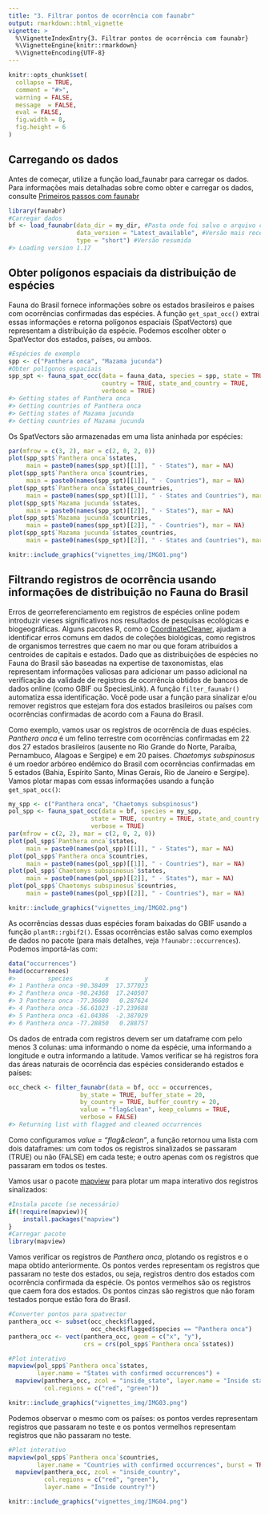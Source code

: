 ```yaml
---
title: "3. Filtrar pontos de ocorrência com faunabr"
output: rmarkdown::html_vignette
vignette: >
  %\VignetteIndexEntry{3. Filtrar pontos de ocorrência com faunabr}
  %\VignetteEngine{knitr::rmarkdown}
  %\VignetteEncoding{UTF-8}
---
```


```r
knitr::opts_chunk$set(
  collapse = TRUE,
  comment = "#>",
  warning = FALSE,
  message  = FALSE,
  eval = FALSE,
  fig.width = 8,
  fig.height = 6
)
```

## Carregando os dados
Antes de começar, utilize a função load_faunabr para carregar os dados. Para informações mais detalhadas sobre como obter e carregar os dados, consulte [Primeiros passos com faunabr](https://wevertonbio.github.io/faunabr/articles/primeiros_passos.html)

```r
library(faunabr)
#Carregar dados
bf <- load_faunabr(data_dir = my_dir, #Pasta onde foi salvo o arquivo com get_faunabr()
                   data_version = "Latest_available", #Versão mais recente
                   type = "short") #Versão resumida
#> Loading version 1.17
```

## Obter polígonos espaciais da distribuição de espécies
Fauna do Brasil fornece informações sobre os estados brasileiros e países com ocorrências confirmadas das espécies. A função `get_spat_occ()` extrai essas informações e retorna polígonos espaciais (SpatVectors) que representam a distribuição da espécie. Podemos escolher obter o SpatVector dos estados, países, ou ambos.

```r
#Espécies de exemplo
spp <- c("Panthera onca", "Mazama jucunda")
#Obter polígonos espaciais
spp_spt <- fauna_spat_occ(data = fauna_data, species = spp, state = TRUE,
                          country = TRUE, state_and_country = TRUE,
                          verbose = TRUE)
#> Getting states of Panthera onca
#> Getting countries of Panthera onca
#> Getting states of Mazama jucunda
#> Getting countries of Mazama jucunda
```

Os SpatVectors são armazenadas em uma lista aninhada por espécies:

```r
par(mfrow = c(3, 2), mar = c(2, 0, 2, 0)) 
plot(spp_spt$`Panthera onca`$states,
     main = paste0(names(spp_spt)[[1]], " - States"), mar = NA)
plot(spp_spt$`Panthera onca`$countries,
     main = paste0(names(spp_spt)[[1]], " - Countries"), mar = NA)
plot(spp_spt$`Panthera onca`$states_countries,
     main = paste0(names(spp_spt)[[1]], " - States and Countries"), mar = NA)
plot(spp_spt$`Mazama jucunda`$states,
     main = paste0(names(spp_spt)[[2]], " - States"), mar = NA)
plot(spp_spt$`Mazama jucunda`$countries,
     main = paste0(names(spp_spt)[[2]], " - Countries"), mar = NA)
plot(spp_spt$`Mazama jucunda`$states_countries,
     main = paste0(names(spp_spt)[[2]], " - States and Countries"), mar = NA)
```

```r
knitr::include_graphics("vignettes_img/IMG01.png")
```

## Filtrando registros de ocorrência usando informações de distribuição no Fauna do Brasil

Erros de georreferenciamento em registros de espécies online podem introduzir vieses significativos nos resultados de pesquisas ecológicas e biogeográficas. Alguns pacotes R, como o [CoordinateCleaner](https://besjournals.onlinelibrary.wiley.com/doi/10.1111/2041-210X.13152), ajudam a identificar erros comuns em dados de coleções biológicas, como registros de organismos terrestres que caem no mar ou que foram atribuídos a centroides de capitais e estados.
Dado que as distribuições de espécies no Fauna do Brasil são baseadas na expertise de taxonomistas, elas representam informações valiosas para adicionar um passo adicional na verificação da validade de registros de ocorrência obtidos de bancos de dados online (como GBIF ou SpeciesLink).
A função `filter_faunabr()` automatiza essa identificação. Você pode usar a função para sinalizar e/ou remover registros que estejam fora dos estados brasileiros ou países com ocorrências confirmadas de acordo com a Fauna do Brasil.

Como exemplo, vamos usar os registros de ocorrência de duas espécies. *Panthera onca* é um felino terrestre com ocorrências confirmadas em 22 dos 27 estados brasileiros (ausente no Rio Grande do Norte, Paraíba, Pernambuco, Alagoas e Sergipe) e em 20 países.
*Chaetomys subspinosus* é um roedor arbóreo endêmico do Brasil com ocorrências confirmadas em 5 estados (Bahia, Espírito Santo, Minas Gerais, Rio de Janeiro e Sergipe). Vamos plotar mapas com essas informações usando a função `get_spat_occ()`:

```r
my_spp <- c("Panthera onca", "Chaetomys subspinosus")
pol_spp <- fauna_spat_occ(data = bf, species = my_spp,
                       state = TRUE, country = TRUE, state_and_country = TRUE,
                       verbose = TRUE)
par(mfrow = c(2, 2), mar = c(2, 0, 2, 0))
plot(pol_spp$`Panthera onca`$states,
     main = paste0(names(pol_spp)[[1]], " - States"), mar = NA)
plot(pol_spp$`Panthera onca`$countries,
     main = paste0(names(pol_spp)[[1]], " - Countries"), mar = NA)
plot(pol_spp$`Chaetomys subspinosus`$states,
     main = paste0(names(pol_spp)[[2]], " - States"), mar = NA)
plot(pol_spp$`Chaetomys subspinosus`$countries,
     main = paste0(names(pol_spp)[[2]], " - Countries"), mar = NA)
```
```r
knitr::include_graphics("vignettes_img/IMG02.png")
```
As ocorrências dessas duas espécies foram baixadas do GBIF usando a função `plantR::rgbif2()`. Essas ocorrências estão salvas como exemplos de dados no pacote (para mais detalhes, veja `?faunabr::occurrences`). Podemos importá-las com:

```r
data("occurrences")
head(occurrences)
#>         species         x          y
#> 1 Panthera onca -90.38409  17.377023
#> 2 Panthera onca -90.24368  17.240507
#> 3 Panthera onca -77.36680   0.287624
#> 4 Panthera onca -56.61023 -17.239688
#> 5 Panthera onca -61.04386  -2.387029
#> 6 Panthera onca -77.28850   0.288757
```

Os dados de entrada com registros devem ser um dataframe com pelo menos 3 colunas: uma informando o nome da espécie, uma informando a longitude e outra informando a latitude.
Vamos verificar se há registros fora das áreas naturais de ocorrência das espécies considerando estados e países:

```r
occ_check <- filter_faunabr(data = bf, occ = occurrences,
                    by_state = TRUE, buffer_state = 20,
                    by_country = TRUE, buffer_country = 20,
                    value = "flag&clean", keep_columns = TRUE,
                    verbose = FALSE)
#> Returning list with flagged and cleaned occurrences
```

Como configuramos *value = "flag&clean"*, a função retornou uma lista com dois dataframes: um com todos os registros sinalizados se passaram (TRUE) ou não (FALSE) em cada teste; e outro apenas com os registros que passaram em todos os testes.

Vamos usar o pacote [mapview](https://r-spatial.github.io/mapview/) para plotar um mapa interativo dos registros sinalizados:

```r
#Instala pacote (se necessário)
if(!require(mapview)){
    install.packages("mapview")
}
#Carregar pacote
library(mapview)
```

Vamos verificar os registros de *Panthera onca*, plotando os registros e o mapa obtido anteriormente. Os pontos verdes representam os registros que passaram no teste dos estados, ou seja, registros dentro dos estados com ocorrência confirmada da espécie. Os pontos vermelhos são os registros que caem fora dos estados. Os pontos cinzas são registros que não foram testados porque estão fora do Brasil.

```r
#Converter pontos para spatvector
panthera_occ <- subset(occ_check$flagged,
                       occ_check$flagged$species == "Panthera onca")
panthera_occ <- vect(panthera_occ, geom = c("x", "y"),
                     crs = crs(pol_spp$`Panthera onca`$states))

#Plot interativo
mapview(pol_spp$`Panthera onca`$states,
        layer.name = "States with confirmed occurrences") +
  mapview(panthera_occ, zcol = "inside_state", layer.name = "Inside state?",
          col.regions = c("red", "green"))
```
```r
knitr::include_graphics("vignettes_img/IMG03.png")
```
Podemos observar o mesmo com os países: os pontos verdes representam registros que passaram no teste e os pontos vermelhos representam registros que não passaram no teste.

```r
#Plot interativo
mapview(pol_spp$`Panthera onca`$countries,
        layer.name = "Countries with confirmed occurrences", burst = TRUE, legend = F) +
  mapview(panthera_occ, zcol = "inside_country",
          col.regions = c("red", "green"),
          layer.name = "Inside country?")
```
```r
knitr::include_graphics("vignettes_img/IMG04.png")
```
